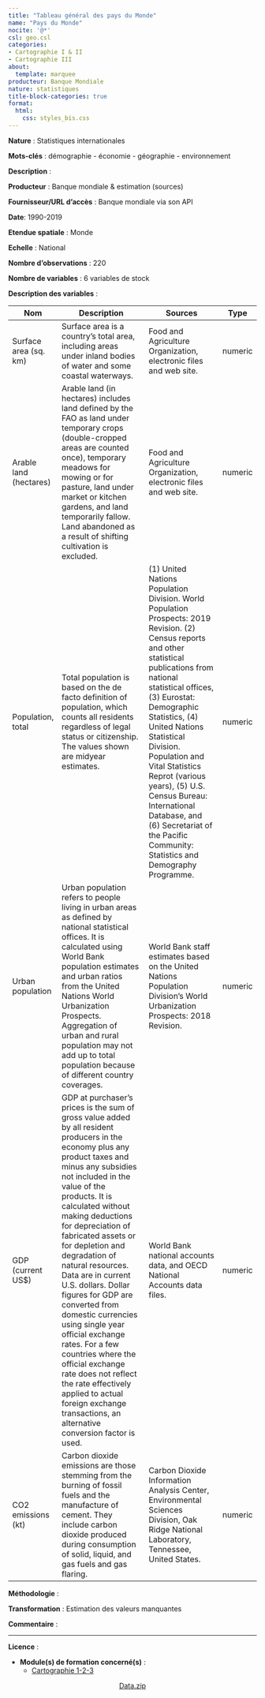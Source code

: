 ```yaml
---
title: "Tableau général des pays du Monde"
name: "Pays du Monde"
nocite: '@*'
csl: geo.csl
categories: 
- Cartographie I & II
- Cartographie III
about:
  template: marquee
producteur: Banque Mondiale 
nature: statistiques
title-block-categories: true
format:
  html: 
    css: styles_bis.css
---
```


**Nature** : Statistiques internationales

**Mots-clés** : démographie - économie - géographie - environnement

**Description** :

**Producteur** : Banque mondiale & estimation (sources)

**Fournisseur/URL d'accès** : Banque mondiale via son API

**Date**: 1990-2019

**Etendue spatiale** : Monde

**Echelle** : National

**Nombre d'observations** : 220

**Nombre de variables** : 6 variables de stock

**Description des variables** :

| Nom                    | Description                                                                                                                                                                                                                                                                                                                                                                                                                                                                                                                                                                                                                                                           | Sources                                                                                                                                                                                                                                                                                                                                                                                                                                                 | Type    |
|------------------------|-----------------------------------------------------------------------------------------------------------------------------------------------------------------------------------------------------------------------------------------------------------------------------------------------------------------------------------------------------------------------------------------------------------------------------------------------------------------------------------------------------------------------------------------------------------------------------------------------------------------------------------------------------------------------|---------------------------------------------------------------------------------------------------------------------------------------------------------------------------------------------------------------------------------------------------------------------------------------------------------------------------------------------------------------------------------------------------------------------------------------------------------|---------|
| Surface area (sq. km)  | Surface area is a country's total area, including areas under inland bodies of water and some coastal waterways.                                                                                                                                                                                                                                                                                                                                                                                                                                                                                                                                                      | Food and Agriculture Organization, electronic files and web site.                                                                                                                                                                                                                                                                                                                                                                                       | numeric |
| Arable land (hectares) | Arable land (in hectares) includes land defined by the FAO as land under temporary crops (double-cropped areas are counted once), temporary meadows for mowing or for pasture, land under market or kitchen gardens, and land temporarily fallow. Land abandoned as a result of shifting cultivation is excluded.                                                                                                                                                                                                                                                                                                                                                     | Food and Agriculture Organization, electronic files and web site.                                                                                                                                                                                                                                                                                                                                                                                       | numeric |
| Population, total      | Total population is based on the de facto definition of population, which counts all residents regardless of legal status or citizenship. The values shown are midyear estimates.                                                                                                                                                                                                                                                                                                                                                                                                                                                                                     | \(1\) United Nations Population Division. World Population Prospects: 2019 Revision. (2) Census reports and other statistical publications from national statistical offices, (3) Eurostat: Demographic Statistics, (4) United Nations Statistical Division. Population and Vital Statistics Reprot (various years), (5) U.S. Census Bureau: International Database, and (6) Secretariat of the Pacific Community: Statistics and Demography Programme. | numeric |
| Urban population       | Urban population refers to people living in urban areas as defined by national statistical offices. It is calculated using World Bank population estimates and urban ratios from the United Nations World Urbanization Prospects. Aggregation of urban and rural population may not add up to total population because of different country coverages.                                                                                                                                                                                                                                                                                                                | World Bank staff estimates based on the United Nations Population Division's World Urbanization Prospects: 2018 Revision.                                                                                                                                                                                                                                                                                                                               | numeric |
| GDP (current US\$)     | GDP at purchaser's prices is the sum of gross value added by all resident producers in the economy plus any product taxes and minus any subsidies not included in the value of the products. It is calculated without making deductions for depreciation of fabricated assets or for depletion and degradation of natural resources. Data are in current U.S. dollars. Dollar figures for GDP are converted from domestic currencies using single year official exchange rates. For a few countries where the official exchange rate does not reflect the rate effectively applied to actual foreign exchange transactions, an alternative conversion factor is used. | World Bank national accounts data, and OECD National Accounts data files.                                                                                                                                                                                                                                                                                                                                                                               | numeric |
| CO2 emissions (kt)     | Carbon dioxide emissions are those stemming from the burning of fossil fuels and the manufacture of cement. They include carbon dioxide produced during consumption of solid, liquid, and gas fuels and gas flaring.                                                                                                                                                                                                                                                                                                                                                                                                                                                  | Carbon Dioxide Information Analysis Center, Environmental Sciences Division, Oak Ridge National Laboratory, Tennessee, United States.                                                                                                                                                                                                                                                                                                                   | numeric |

**Méthodologie** :

**Transformation** : Estimation des valeurs manquantes

**Commentaire** :

------------------------------------------------------------------------

**Licence** :

-   **Module(s) de formation concerné(s)** :
    -   [Cartographie 1-2-3](../modules/G_cartographie.qmd)

<center><a href="" class="btn btn-info" role="button" aria-disabled="true"><i class="bi bi-cloud-arrow-down"></i> Data.zip</a></center>
